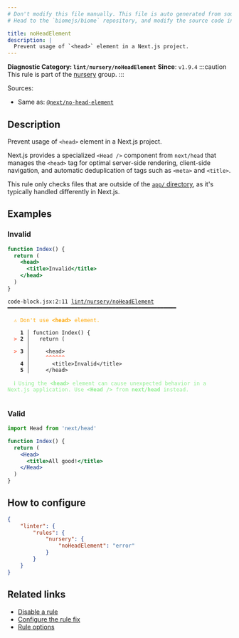 ```yaml
---
# Don't modify this file manually. This file is auto generated from source, and you will lose your changes next time the website is built.
# Head to the `biomejs/biome` repository, and modify the source code in there.

title: noHeadElement
description: |
  Prevent usage of `<head>` element in a Next.js project.
---
```


**Diagnostic Category: `lint/nursery/noHeadElement`**
<Tabs>
<TabItem label="JSX and TSX" icon="seti:javascript">
**Since**: `v1.9.4`
:::caution
This rule is part of the [nursery](/linter/rules/#nursery) group.
:::

Sources: 
- Same as: <a href="https://nextjs.org/docs/messages/no-head-element" target="_blank"><code>@next/no-head-element</code></a>

## Description
Prevent usage of `<head>` element in a Next.js project.

Next.js provides a specialized `<Head />` component from `next/head` that manages
the `<head>` tag for optimal server-side rendering, client-side navigation, and
automatic deduplication of tags such as `<meta>` and `<title>`.

This rule only checks files that are outside of the [`app/` directory](https://nextjs.org/docs/app), as it's typically
handled differently in Next.js.

## Examples

### Invalid

```jsx
function Index() {
  return (
    <head>
      <title>Invalid</title>
    </head>
  )
}
```

<pre class="language-text"><code class="language-text">code-block.jsx:2:11 <a href="https://biomejs.dev/linter/rules/no-head-element">lint/nursery/noHeadElement</a> ━━━━━━━━━━━━━━━━━━━━━━━━━━━━━━━━━━━━━━━━━━━━━━━━━━━━━<br /><br />  <strong><span style="color: Orange;">⚠</span></strong> <span style="color: Orange;">Don't use </span><span style="color: Orange;"><strong>&lt;head&gt;</strong></span><span style="color: Orange;"> element.</span><br />  <br />    <strong>1 │ </strong>function Index() &#123;<br />  <strong><span style="color: Tomato;">&gt;</span></strong> <strong>2 │ </strong>  return (<br />   <strong>   │ </strong>          <br />  <strong><span style="color: Tomato;">&gt;</span></strong> <strong>3 │ </strong>    &lt;head&gt;<br />   <strong>   │ </strong>    <strong><span style="color: Tomato;">^</span></strong><strong><span style="color: Tomato;">^</span></strong><strong><span style="color: Tomato;">^</span></strong><strong><span style="color: Tomato;">^</span></strong><strong><span style="color: Tomato;">^</span></strong><strong><span style="color: Tomato;">^</span></strong><br />    <strong>4 │ </strong>      &lt;title&gt;Invalid&lt;/title&gt;<br />    <strong>5 │ </strong>    &lt;/head&gt;<br />  <br />  <strong><span style="color: lightgreen;">ℹ</span></strong> <span style="color: lightgreen;">Using the </span><span style="color: lightgreen;"><strong>&lt;head&gt;</strong></span><span style="color: lightgreen;"> element can cause unexpected behavior in a Next.js application. Use </span><span style="color: lightgreen;"><strong>&lt;Head /&gt;</strong></span><span style="color: lightgreen;"> from </span><span style="color: lightgreen;"><strong>next/head</strong></span><span style="color: lightgreen;"> instead.</span><br />  <br /></code></pre>

### Valid

```jsx
import Head from 'next/head'

function Index() {
  return (
    <Head>
      <title>All good!</title>
    </Head>
  )
}
```

## How to configure
```json title="biome.json"
{
	"linter": {
		"rules": {
			"nursery": {
				"noHeadElement": "error"
			}
		}
	}
}

```
## Related links

- [Disable a rule](/linter/#disable-a-rule)
- [Configure the rule fix](/linter#configure-the-rule-fix)
- [Rule options](/linter/#rule-options)

</TabItem>
</Tabs>

